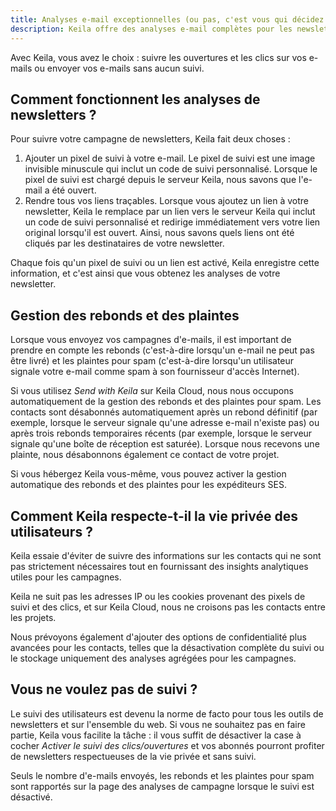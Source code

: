 ```yaml
---
title: Analyses e-mail exceptionnelles (ou pas, c'est vous qui décidez !)
description: Keila offre des analyses e-mail complètes pour les newsletters et une protection avancée de la vie privée pour les utilisateurs.
---
```


Avec Keila, vous avez le choix : suivre les ouvertures et les clics sur vos e-mails ou envoyer vos e-mails sans aucun suivi.

<KeilaImage
  src="/src/assets/screenshots/analytics.png"
  alt="Capture d'écran des analyses de campagne"
/>

## Comment fonctionnent les analyses de newsletters ?

Pour suivre votre campagne de newsletters, Keila fait deux choses :

1. Ajouter un pixel de suivi à votre e-mail.
   Le pixel de suivi est une image invisible minuscule qui inclut un code de suivi personnalisé. Lorsque le pixel de suivi est chargé depuis le serveur Keila, nous savons que l'e-mail a été ouvert.
2. Rendre tous vos liens traçables.
   Lorsque vous ajoutez un lien à votre newsletter, Keila le remplace par un lien vers le serveur Keila qui inclut un code de suivi personnalisé et redirige immédiatement vers votre lien original lorsqu'il est ouvert. Ainsi, nous savons quels liens ont été cliqués par les destinataires de votre newsletter.

Chaque fois qu'un pixel de suivi ou un lien est activé, Keila enregistre cette information, et c'est ainsi que vous obtenez les analyses de votre newsletter.

## Gestion des rebonds et des plaintes

Lorsque vous envoyez vos campagnes d'e-mails, il est important de prendre en compte les rebonds (c'est-à-dire lorsqu'un e-mail ne peut pas être livré) et les plaintes pour spam (c'est-à-dire lorsqu'un utilisateur signale votre e-mail comme spam à son fournisseur d'accès Internet).

Si vous utilisez _Send with Keila_ sur Keila Cloud, nous nous occupons automatiquement de la gestion des rebonds et des plaintes pour spam. Les contacts sont désabonnés automatiquement après un rebond définitif (par exemple, lorsque le serveur signale qu'une adresse e-mail n'existe pas) ou après trois rebonds temporaires récents (par exemple, lorsque le serveur signale qu'une boîte de réception est saturée).
Lorsque nous recevons une plainte, nous désabonnons également ce contact de votre projet.

Si vous hébergez Keila vous-même, vous pouvez activer la gestion automatique des rebonds et des plaintes pour les expéditeurs SES.

## Comment Keila respecte-t-il la vie privée des utilisateurs ?

Keila essaie d'éviter de suivre des informations sur les contacts qui ne sont pas strictement nécessaires tout en fournissant des insights analytiques utiles pour les campagnes.

Keila ne suit pas les adresses IP ou les cookies provenant des pixels de suivi et des clics, et sur Keila Cloud, nous ne croisons pas les contacts entre les projets.

Nous prévoyons également d'ajouter des options de confidentialité plus avancées pour les contacts, telles que la désactivation complète du suivi ou le stockage uniquement des analyses agrégées pour les campagnes.

<GitHubIssue number="150" />

## Vous ne voulez pas de suivi ?

Le suivi des utilisateurs est devenu la norme de facto pour tous les outils de newsletters et sur l'ensemble du web. Si vous ne souhaitez pas en faire partie, Keila vous facilite la tâche : il vous suffit de désactiver la case à cocher _Activer le suivi des clics/ouvertures_ et vos abonnés pourront profiter de newsletters respectueuses de la vie privée et sans suivi.

Seuls le nombre d'e-mails envoyés, les rebonds et les plaintes pour spam sont rapportés sur la page des analyses de campagne lorsque le suivi est désactivé.

<KeilaImage
  src="/src/assets/screenshots/untracked-campaign.png"
  alt="Capture d'écran de la page des analyses d'une campagne sans suivi."
/>
